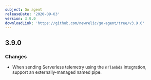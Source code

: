 ```yaml
---
subject: Go agent
releaseDate: '2020-09-03'
version: 3.9.0
downloadLink: 'https://github.com/newrelic/go-agent/tree/v3.9.0'
---
```


## 3.9.0

### Changes

* When sending Serverless telemetry using the `nrlambda` integration, support an externally-managed named pipe.
